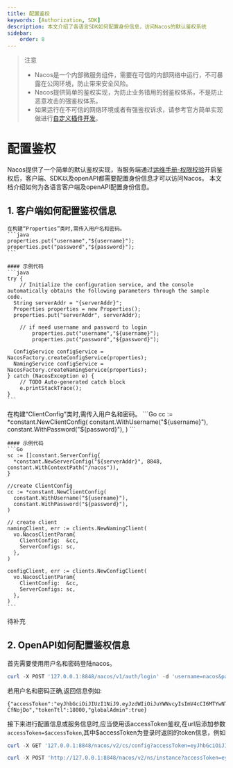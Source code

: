 ```yaml
---
title: 配置鉴权
keywords: [Authorization, SDK]
description: 本文介绍了各语言SDK如何配置身份信息，访问Nacos的默认鉴权系统
sidebar:
    order: 8
---
```



> 注意
> - Nacos是一个内部微服务组件，需要在可信的内部网络中运行，不可暴露在公网环境，防止带来安全风险。
> - Nacos提供简单的鉴权实现，为防止业务错用的弱鉴权体系，不是防止恶意攻击的强鉴权体系。
> - 如果运行在不可信的网络环境或者有强鉴权诉求，请参考官方简单实现做进行[自定义插件开发](../../plugin/auth-plugin.md)。

# 配置鉴权

Nacos提供了一个简单的默认鉴权实现，当服务端通过[运维手册-权限校验](../admin/auth.mdx)开启鉴权后，客户端、SDK以及openAPI都需要配置身份信息才可以访问Nacos。 本文档介绍如何为各语言客户端及openAPI配置身份信息。

## 1. 客户端如何配置鉴权信息

<Tabs>
  <TabItem label="Java">

    在构建“Properties”类时,需传入用户名和密码。
    ```java
    properties.put("username","${username}");
    properties.put("password","${password}");
    ```

    #### 示例代码
    ```java
    try {
        // Initialize the configuration service, and the console automatically obtains the following parameters through the sample code.
      String serverAddr = "{serverAddr}";
      Properties properties = new Properties();
      properties.put("serverAddr", serverAddr);

        // if need username and password to login
            properties.put("username","${username}");
            properties.put("password","${password}");

      ConfigService configService = NacosFactory.createConfigService(properties);
      NamingService configService = NacosFactory.createNamingService(properties);
    } catch (NacosException e) {
        // TODO Auto-generated catch block
        e.printStackTrace();
    }
    ```

  </TabItem>
  <TabItem label="Go">
    在构建“ClientConfig”类时,需传入用户名和密码。
    ```Go
      cc := *constant.NewClientConfig(
        constant.WithUsername("${username}"),
        constant.WithPassword("${password}"),
      )
    ```

    #### 示例代码
    ```Go
    sc := []constant.ServerConfig{
      *constant.NewServerConfig("${serverAddr}", 8848, constant.WithContextPath("/nacos")),
    }

    //create ClientConfig
    cc := *constant.NewClientConfig(
      constant.WithUsername("${username}"),
      constant.WithPassword("${password}"),
    )

    // create client
    namingClient, err := clients.NewNamingClient(
      vo.NacosClientParam{
        ClientConfig:  &cc,
        ServerConfigs: sc,
      },
    )

    configClient, err := clients.NewConfigClient(
      vo.NacosClientParam{
        ClientConfig:  &cc,
        ServerConfigs: sc,
      },
    )
    ```
  </TabItem>
  <TabItem label="其他语言">
     待补充
  </TabItem>
</Tabs>

## 2. OpenAPI如何配置鉴权信息

首先需要使用用户名和密码登陆nacos。

```powershell
curl -X POST '127.0.0.1:8848/nacos/v1/auth/login' -d 'username=nacos&password=nacos'
```

若用户名和密码正确,返回信息例如:

```
{"accessToken":"eyJhbGciOiJIUzI1NiJ9.eyJzdWIiOiJuYWNvcyIsImV4cCI6MTYwNTYyOTE2Nn0.2TogGhhr11_vLEjqKko1HJHUJEmsPuCxkur-CfNojDo","tokenTtl":18000,"globalAdmin":true}
```

接下来进行配置信息或服务信息时,应当使用该accessToken鉴权,在url后添加参数`accessToken=$accessToken`,其中$accessToken为登录时返回的token信息，例如

```powershell
curl -X GET '127.0.0.1:8848/nacos/v2/cs/config?accessToken=eyJhbGciOiJIUzI1NiJ9.eyJzdWIiOiJuYWNvcyIsImV4cCI6MTYwNTYyMzkyM30.O-s2yWfDSUZ7Svd3Vs7jy9tsfDNHs1SuebJB4KlNY8Q&dataId=nacos.example.1&group=nacos_group'
```

```powershell
curl -X POST 'http://127.0.0.1:8848/nacos/v2/ns/instance?accessToken=eyJhbGciOiJIUzI1NiJ9.eyJzdWIiOiJuYWNvcyIsImV4cCI6MTYwNTYyMzkyM30.O-s2yWfDSUZ7Svd3Vs7jy9tsfDNHs1SuebJB4KlNY8Q&port=8848&healthy=true&ip=11.11.11.11&weight=1.0&serviceName=nacos.test.3'
```
